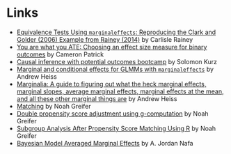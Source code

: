 
# Links 


- [Equivalence Tests Using `marginaleffects`: Reproducing the Clark and Golder (2006) Example from Rainey (2014)](https://www.carlislerainey.com/blog/2023-08-18-equivalence-tests/) by Carlisle Rainey
- [You are what you ATE: Choosing an effect size measure for binary outcomes](https://cameronpatrick.com/post/2023/07/logit-rd-rr/?twt) by Cameron Patrick
- [Causal inference with potential outcomes bootcamp](https://solomonkurz.netlify.app/blog/2023-04-16-causal-inference-with-potential-outcomes-bootcamp/) by Solomon Kurz
- [Marginal and conditional effects for GLMMs with `marginaleffects`](https://www.andrewheiss.com/blog/2022/11/29/conditional-marginal-marginaleffects/) by Andrew Heiss
- [Marginalia: A guide to figuring out what the heck marginal effects, marginal slopes, average marginal effects, marginal effects at the mean, and all these other marginal things are](https://www.andrewheiss.com/blog/2022/05/20/marginalia/) by Andrew Heiss
- [Matching](https://cran.r-project.org/web/packages/MatchIt/vignettes/estimating-effects.html) by Noah Greifer
- [Double propensity score adjustment using g-computation](https://stats.stackexchange.com/questions/580118/adjusting-the-model-by-propensity-scores-after-propensity-score-matching/580174#580174) by Noah Greifer
- [Subgroup Analysis After Propensity Score Matching Using R](https://ngreifer.github.io/blog/subgroup-analysis-psm/) by Noah Greifer
- [Bayesian Model Averaged Marginal Effects](https://www.ajordannafa.com/blog/2022/being-less-wrong/) by A. Jordan Nafa
